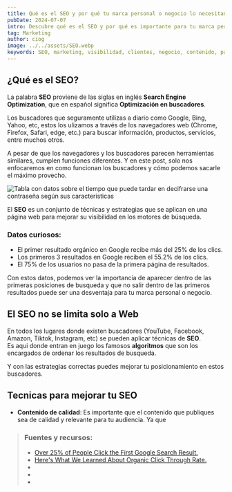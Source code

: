 ```yaml
---
title: Qué es el SEO y por qué tu marca personal o negocio lo necesitan
pubDate: 2024-07-07
intro: Descubre qué es el SEO y por qué es importante para tu marca personal ynegocio. Aprende cómo puede mejorar la visibilidad en línea y atraer más audiencia.
tag: Marketing
author: ciog
image: ../../assets/SEO.webp
keywords: SEO, marketing, visibilidad, clientes, negocio, contenido, palabras clave, optimización, motores de búsqueda, ciog, woockom, marca personal
---
```



## ¿Qué es el SEO?

La palabra **SEO** proviene de las siglas en inglés **Search Engine Optimization**, que en español significa **Optimización en buscadores**.

Los buscadores que seguramente utilizas a diario como Google, Bing, Yahoo, etc, estos los ulizamos a través de los navegadores web 
(Chrome, Firefox, Safari, edge, etc.) para buscar información, productos, servicios, entre muchos otros.

A pesar de que los navegadores y los buscadores parecen herramientas similares, cumplen funciones diferentes. Y en este post, solo nos
enfocaremos en como funcionan los buscadores y cómo podemos sacarle el máximo provecho.

<Image src="https://i.ibb.co/3pHT3qv/Google.jpg" width={800} height={300} alt="Tabla con datos sobre el tiempo que puede tardar en decifrarse una contraseña según sus caracteristicas"/>

El **SEO** es un conjunto de técnicas y estrategias que se aplican en una página web para mejorar su visibilidad en los motores de búsqueda.

### Datos curiosos:
* El primer resultado orgánico en Google recibe más del 25% de los clics.
* Los primeros 3 resultados en Google reciben el 55.2% de los clics.
* El 75% de los usuarios no pasa de la primera página de resultados.

Con estos datos, podemos ver la importancia de aparecer dentro de las primeras posiciones de busqueda y que no salir dentro de las primeros resultados puede ser una
desventaja para tu marca personal o negocio.

## El SEO no se limita solo a Web 

En todos los lugares donde existen buscadores (YouTube, Facebook, Amazon, Tiktok, Instagram, etc) se pueden aplicar técnicas de **SEO**.<br/>
Es aqui donde entran en juego los famosos **algoritmos** que son los encargados de ordenar los resultados de busqueda.

Y con las estrategias correctas puedes mejorar tu posicionamiento en estos buscadores.


## Tecnicas para mejorar tu SEO

* **Contenido de calidad**: Es importante que el contenido que publiques sea de calidad y relevante para tu audiencia. Ya que






> ### Fuentes y recursos:
> * [Over 25% of People Click the First Google Search Result.](https://www.searchenginejournal.com/google-first-page-clicks/374516/)
> * [Here's What We Learned About Organic Click Through Rate.](https://backlinko.com/google-ctr-stats)
> * []()
> * []()
> * []()